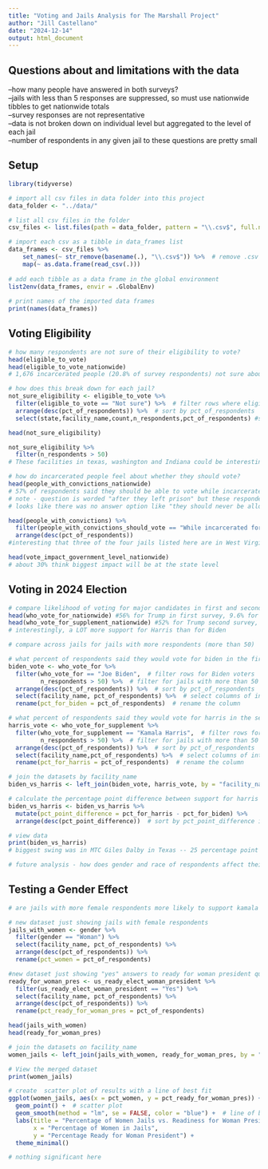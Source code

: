 ```yaml
---
title: "Voting and Jails Analysis for The Marshall Project"
author: "Jill Castellano"
date: "2024-12-14"
output: html_document
---
```


<h2> Questions about and limitations with the data </h2>

--how many people have answered in both surveys? <br>
--jails with less than 5 responses are suppressed, so must use nationwide tibbles to get nationwide totals <br>
--survey responses are not representative <br>
--data is not broken down on individual level but aggregated to the level of each jail <br>
--number of respondents in any given jail to these questions are pretty small <br>

<h2> Setup </h2>

```r

library(tidyverse)

# import all csv files in data folder into this project
data_folder <- "../data/"

# list all csv files in the folder
csv_files <- list.files(path = data_folder, pattern = "\\.csv$", full.names = TRUE)

# import each csv as a tibble in data_frames list
data_frames <- csv_files %>%
    set_names(~ str_remove(basename(.), "\\.csv$")) %>%  # remove .csv from filenames
    map(~ as.data.frame(read_csv(.)))
  
# add each tibble as a data frame in the global environment
list2env(data_frames, envir = .GlobalEnv)
  
# print names of the imported data frames
print(names(data_frames))

```

<h2> Voting Eligibility </h2>

```r

# how many respondents are not sure of their eligibility to vote?
head(eligible_to_vote)
head(eligible_to_vote_nationwide)
# 1,676 incarcerated people (20.8% of survey respondents) not sure about eligibility to vote

# how does this break down for each jail?
not_sure_eligibility <- eligible_to_vote %>%
  filter(eligible_to_vote == "Not sure") %>%  # filter rows where eligible_to_vote is "Not sure"
  arrange(desc(pct_of_respondents)) %>%  # sort by pct_of_respondents
  select(state,facility_name,count,n_respondents,pct_of_respondents) #select columns of interest

head(not_sure_eligibility)

not_sure_eligibility %>%
  filter(n_respondents > 50)
# These facilities in texas, washington and Indiana could be interesting to contact

# how do incarcerated people feel about whether they should vote?
head(people_with_convictions_nationwide)
# 57% of respondents said they should be able to vote while incarcerated 
# note - question is worded "after they left prison" but these respondents are in jail, not prison
# looks like there was no answer option like "they should never be allowed to vote"

head(people_with_convictions) %>%
  filter(people_with_convictions_should_vote == "While incarcerated for any crime") %>%
  arrange(desc(pct_of_respondents))
#interesting that three of the four jails listed here are in West Virginia

head(vote_impact_government_level_nationwide)
# about 30% think biggest impact will be at the state level

```

<h2> Voting in 2024 Election </h2>

```r

# compare likelihood of voting for major candidates in first and second survey
head(who_vote_for_nationwide) #56% for Trump in first survey, 9.6% for Biden
head(who_vote_for_supplement_nationwide) #52% for Trump second survey, 24.6% for Harris
# interestingly, a LOT more support for Harris than for Biden

# compare across jails for jails with more respondents (more than 50)

# what percent of respondents said they would vote for biden in the first survey?
biden_vote <- who_vote_for %>%
  filter(who_vote_for == "Joe Biden",  # filter rows for Biden voters
         n_respondents > 50) %>%  # filter for jails with more than 50 respondents
  arrange(desc(pct_of_respondents)) %>%  # sort by pct_of_respondents
  select(facility_name, pct_of_respondents) %>%  # select columns of interest
  rename(pct_for_biden = pct_of_respondents)  # rename the column

# what percent of respondents said they would vote for harris in the second survey?
harris_vote <- who_vote_for_supplement %>%
  filter(who_vote_for_supplement == "Kamala Harris",  # filter rows for Harris voters
         n_respondents > 50) %>%  # filter for jails with more than 50 respondents
  arrange(desc(pct_of_respondents)) %>%  # sort by pct_of_respondents
  select(facility_name,pct_of_respondents) %>%  # select columns of interest
  rename(pct_for_harris = pct_of_respondents)  # rename the column

# join the datasets by facility_name
biden_vs_harris <- left_join(biden_vote, harris_vote, by = "facility_name")

# calculate the percentage point difference between support for harris and biden in the large facilities
biden_vs_harris <- biden_vs_harris %>%
  mutate(pct_point_difference = pct_for_harris - pct_for_biden) %>%  
  arrange(desc(pct_point_difference))  # sort by pct_point_difference in descending order

# view data
print(biden_vs_harris)
# biggest swing was in MTC Giles Dalby in Texas -- 25 percentage point difference

# future analysis - how does gender and race of respondents affect their likelihood to vote for Trump/Biden?

```
<h2> Testing a Gender Effect </h2>

```r

# are jails with more female respondents more likely to support kamala harris?

# new dataset just showing jails with female respondents
jails_with_women <- gender %>%
  filter(gender == "Woman") %>%
  select(facility_name, pct_of_respondents) %>%
  arrange(desc(pct_of_respondents)) %>%
  rename(pct_women = pct_of_respondents)

#new dataset just showing "yes" answers to ready for woman president question
ready_for_woman_pres <- us_ready_elect_woman_president %>% 
  filter(us_ready_elect_woman_president == "Yes") %>%
  select(facility_name, pct_of_respondents) %>%
  arrange(desc(pct_of_respondents)) %>%
  rename(pct_ready_for_woman_pres = pct_of_respondents)

head(jails_with_women)
head(ready_for_woman_pres)

# join the datasets on facility_name
women_jails <- left_join(jails_with_women, ready_for_woman_pres, by = "facility_name")

# View the merged dataset
print(women_jails)

# create  scatter plot of results with a line of best fit
ggplot(women_jails, aes(x = pct_women, y = pct_ready_for_woman_pres)) +
  geom_point() +  # scatter plot
  geom_smooth(method = "lm", se = FALSE, color = "blue") +  # line of best fit
  labs(title = "Percentage of Women Jails vs. Readiness for Woman President",
       x = "Percentage of Women in Jails",
       y = "Percentage Ready for Woman President") +
  theme_minimal()

# nothing significant here

```

